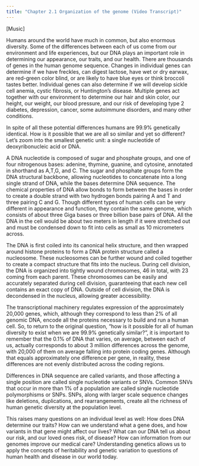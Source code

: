 ```yaml
---
title: "Chapter 2.1 Organization of the genome (Video Transcript)"
---
```


\[Music\]

Humans around the world have much in common, but also enormous diversity. Some of the differences between each of us come from our environment and life experiences, but our DNA plays an important role in determining our appearance, our traits, and our health. There are thousands of genes in the human genome sequence. Changes in individual genes can determine if we have freckles, can digest lactose, have wet or dry earwax, are red-green color blind, or are likely to have blue eyes or think broccoli tastes better. Individual genes can also determine if we will develop sickle cell anemia, cystic fibrosis, or Huntington's disease. Multiple genes act together with our environment to determine our hair and skin color, our height, our weight, our blood pressure, and our risk of developing type 2 diabetes, depression, cancer, some autoimmune disorders, and many other conditions.

In spite of all these potential differences humans are 99.9% genetically identical. How is it possible that we are all so similar and yet so different? Let's zoom into the smallest genetic unit: a single nucleotide of deoxyribonucleic acid or DNA.

A DNA nucleotide is composed of sugar and phosphate groups, and one of four nitrogenous bases: adenine, thymine, guanine, and cytosine, annotated in shorthand as A,T,G, and C. The sugar and phosphate groups form the DNA structural backbone, allowing nucleotides to concatenate into a long single strand of DNA, while the bases determine DNA sequence. The chemical properties of DNA allow bonds to form between the bases in order to create a double strand with two hydrogen bonds pairing A and T and three pairing C and G. Though different types of human cells can be very different in appearance and function, they contain the same genome, which consists of about three Giga bases or three billion base pairs of DNA. All the DNA in the cell would be about two meters in length if it were stretched out and must be condensed down to fit into cells as small as 10 micrometers across.

The DNA is first coiled into its canonical helix structure, and then wrapped around histone proteins to form a DNA protein structure called a nucleosome. These nucleosomes can be further wound and coiled together to create a compact structure that fits into the nucleus. During cell division, the DNA is organized into tightly wound chromosomes, 46 in total, with 23 coming from each parent. These chromosomes can be easily and accurately separated during cell division, guaranteeing that each new cell contains an exact copy of DNA. Outside of cell division, the DNA is decondensed in the nucleus, allowing greater accessibility.

The transcriptional machinery regulates expression of the approximately 20,000 genes, which, although they correspond to less than 2% of all genomic DNA, encode all the proteins necessary to build and run a human cell. So, to return to the original question, "how is it possible for all of human diversity to exist when we are 99.9% genetically similar?", it is important to remember that the 0.1% of DNA that varies, on average, between each of us, actually corresponds to about 3 million differences across the genome, with 20,000 of them on average falling into protein coding genes. Although that equals approximately one difference per gene, in reality, these differences are not evenly distributed across the coding regions.

Differences in DNA sequence are called variants, and those affecting a single position are called single nucleotide variants or SNVs. Common SNVs that occur in more than 1% of a population are called single nucleotide polymorphisms or SNPs. SNPs, along with larger scale sequence changes like deletions, duplications, and rearrangements, create all the richness of human genetic diversity at the population level.

This raises many questions on an individual level as well: How does DNA determine our traits? How can we understand what a gene does, and how variants in that gene might affect our lives? What can our DNA tell us about our risk, and our loved ones risk, of disease? How can information from our genomes improve our medical care? Understanding genetics allows us to apply the concepts of heritability and genetic variation to questions of human health and disease in our world today.
